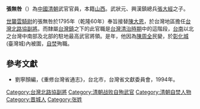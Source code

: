 '''張無咎'''（{{bd|？||1795|catIdx=}}）為[[中國|中國]][[清朝|清朝]]武官官員，本籍[[山西|山西]]。武狀元、興漢鎮總兵[[張大經|張大經]]之子。

[[世襲|世襲]][[雲騎尉|雲騎尉]]的張無咎於1795年（乾隆60年）奉旨接替[[陳大恩|陳大恩]]，於台灣地區擔任[[台灣北路協|台灣北路協]][[副將|副將]]。而隸屬[[台灣鎮|台灣鎮]]之下的此官職是[[台灣清治時期|台灣清治時期]]中的這階段，[[台南|台南]]以北之台灣中南部及北部的駐地最高武官將領。是年，他因為[[陳周全|陳周全]]民變，於[[彰化縣城|彰化城]](臺灣城)內被圍，[[自焚|自焚]]殉職。

==參考文獻==
*劉寧顏編，《重修台灣省通志》，台北市，台灣省文獻委員會，1994年。

{{start box}}
{{s-before|[[陳大恩|陳大恩]]}}
{{s-title|[[台灣北路協|台灣北路協]][[副將|副將]]|1795年上任}}
{{s-after|[[吳大瑞|吳大瑞]]}}
{{end box}}

[[Category:台灣北路協副將|Category:台灣北路協副將]]
[[Category:清朝战败自殉武官|Category:清朝战败自殉武官]]
[[Category:清朝自焚人物|Category:清朝自焚人物]]
[[Category:晋城人|Category:晋城人]]
[[Category:张姓|Category:张姓]]